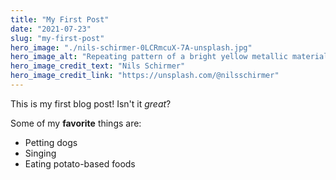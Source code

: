 ```yaml
---
title: "My First Post"
date: "2021-07-23"
slug: "my-first-post"
hero_image: "./nils-schirmer-0LCRmcuX-7A-unsplash.jpg"
hero_image_alt: "Repeating pattern of a bright yellow metallic material"
hero_image_credit_text: "Nils Schirmer"
hero_image_credit_link: "https://unsplash.com/@nilsschirmer"
---
```


This is my first blog post! Isn't it *great*?

Some of my **favorite** things are:

* Petting dogs
* Singing
* Eating potato-based foods